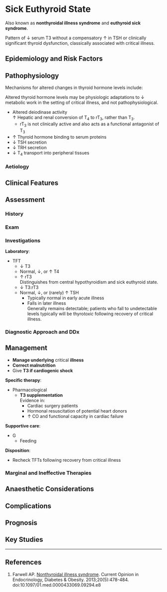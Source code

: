 # Sick Euthyroid State {#sec-euthyroid}

:::info
Also known as **nonthyroidal illness syndrome** and **euthyroid sick syndrome**.
:::

Pattern of ↓ serum T3 without a compensatory ↑ in TSH or clinically significant thyroid dysfunction, classically associated with critical illness.


## Epidemiology and Risk Factors

## Pathophysiology

Mechanisms for altered changes in thyroid hormone levels include:

:::column-margin
Altered thyroid hormone levels may be physiologic adaptations to ↓ metabolic work in the setting of critical illness, and not pathophysiological.
:::

* Altered deiodinase activity\
↑ Hepatic and renal conversion of T~4~ to rT~3~, rather than T~3~.
	* rT~3~ is not clinically active and also acts as a functional antagonist of T~3~
* ↑ Thyroid hormone binding to serum proteins
* ↓ TSH secretion
* ↓ TRH secretion
* ↓ T~4~ transport into peripheral tissues

### Aetiology

## Clinical Features

## Assessment

### History

### Exam

### Investigations


**Laboratory**:

* TFT
	* ↓ T3
	* Normal, ↓, or ↑ T4
	* ↑ rT3\
	Distinguishes from central hypothyroidism and sick euthyroid state.
	* ↓ T3:rT3
	* Normal, ↓, or (rarely) ↑ TSH\
		* Typically normal in early acute illness
		* Falls in later illness\
		Generally remains detectable; patients who fall to undetectable levels typically will be thyro*toxic* following recovery of critical illness.

### Diagnostic Approach and DDx


## Management

:::priority
* **Manage underlying** critical **illness**
* **Correct malnutrition**
* Give **T3 if cardiogenic shock**
:::


**Specific therapy**:

* Pharmacological
	* **T3 supplementation**\
	Evidence in:
		* Cardiac surgery patients
		* Hormonal resuscitation of potential heart donors
		* ↑ CO and functional capacity in cardiac failure


**Supportive care**:

* G
	* Feeding


**Disposition**:

* Recheck TFTs following recovery from critical illness

### Marginal and Ineffective Therapies

## Anaesthetic Considerations

## Complications

## Prognosis

## Key Studies


---

## References

1. Farwell AP. [Nonthyroidal illness syndrome](https://journals.lww.com/co-endocrinology/Abstract/2013/10000/Nonthyroidal_illness_syndrome.18.aspx). Current Opinion in Endocrinology, Diabetes & Obesity. 2013;20(5):478-484. doi:10.1097/01.med.0000433069.09294.e8
